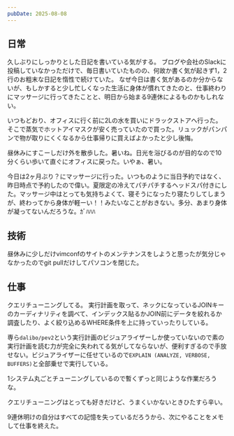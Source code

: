 ```yaml
---
pubDate: 2025-08-08
---
```



## 日常

久しぶりにしっかりとした日記を書いている気がする。
ブログや会社のSlackに投稿していなかっただけで、毎日書いていたものの、何故か書く気が起きず1，2行のお粗末な日記を惰性で続けていた。
なぜ今日は書く気があるのか分からないが、もしかすると少し忙しくなった生活に身体が慣れてきたのと、仕事終わりにマッサージに行ってきたことと、明日から始まる9連休によるものかもしれない。

いつもどおり、オフィスに行く前に2Lの水を買いにドラックストアへ行った。そこで蒸気でホットアイマスクが安く売っていたので買った。リュックがパンパンで物が取りにくくなるから仕事帰りに買えばよかったと少し後悔。

昼休みにすこーしだけ外を散歩した。暑いね。日光を浴びるのが目的なので10分くらい歩いて直ぐにオフィスに戻った。いやぁ、暑い。

今日は2ヶ月ぶり？にマッサージに行った。いつものように当日予約ではなく、昨日時点で予約したので偉い。夏限定の冷えてパチパチするヘッドスパ付きにした。マッサージ中はとっても気持ちよくて、寝そうになったり寝たりしてしまうが、終わってから身体が軽ーい！！みたいなことがおきない。多分、あまり身体が凝ってないんだろうな。ｶﾞﾊﾊﾊ



## 技術

昼休みに少しだけvimconfのサイトのメンテナンスをしようと思ったが気分じゃなかったのでgit pullだけしてパソコンを閉じた。

## 仕事

クエリチューニングしてる。
実行計画を取って、ネックになっているJOINキーのカーディナリティを調べて、インデックス貼るかJOIN前にデータを絞れるか調査したり、よく絞り込めるWHERE条件を上に持っていったりしている。

専ら`dalibo/pev2`という実行計画のビジュアライザーしか使っていないので素の実行計画を読む力が完全に失われてる気がしてならないが、便利すぎるので手放せない。ビジュアライザーに任せているので`EXPLAIN (ANALYZE, VERBOSE, BUFFERS)`と全部乗せで実行している。


1システム丸ごとチューニングしているので暫くずっと同じような作業だろうな。

クエリチューニングはとっても好きだけど、うまくいかないときひたすら辛い。

9連休明けの自分はすべての記憶を失っているだろうから、次にやることをメモして仕事を終えた。
